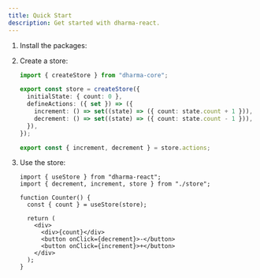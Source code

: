```yaml
---
title: Quick Start
description: Get started with dharma-react.
---
```



<Steps>

1. Install the packages:

    <PackageManager 
      npm="npm install dharma-core dharma-react" 
      pnpm="pnpm add dharma-core dharma-react" 
      yarn="yarn add dharma-core dharma-react"
    />

2. Create a store:

    ```ts
    import { createStore } from "dharma-core";

    export const store = createStore({
      initialState: { count: 0 },
      defineActions: ({ set }) => ({
        increment: () => set((state) => ({ count: state.count + 1 })),
        decrement: () => set((state) => ({ count: state.count - 1 })),
      }),
    });

    export const { increment, decrement } = store.actions;
    ```

3. Use the store:

    ```tsx
    import { useStore } from "dharma-react";
    import { decrement, increment, store } from "./store";

    function Counter() {
      const { count } = useStore(store);

      return (
        <div>
          <div>{count}</div>
          <button onClick={decrement}>-</button>
          <button onClick={increment}>+</button>
        </div>
      );
    }
    ```

</Steps>
